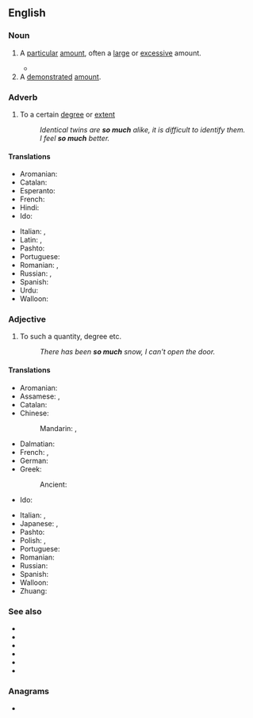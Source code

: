 ==English==

===Noun===
{{en-noun|-}}

# A [[particular]] [[amount]], often a [[large]] or [[excessive]] amount.
#: {{ux|en|How could you eat '''so much'''?}}
#: {{ux|en|There is only '''so much''' you can remember.}}
#* {{quote-book|en|year=1913|author={{w|Joseph C. Lincoln}}|chapter=13
|title=[http://openlibrary.org/works/OL5535161W Mr. Pratt's Patients]
|passage=We tiptoed into the house, up the stairs and along the hall into the room where the Professor had been spending '''so much''' of his time.}}
# A [[demonstrated]] [[amount]].
#: {{ux|en|'''"So much'''", he replied, sprinkling a small pile of the powder on the table.}}

===Adverb===
{{en-adv|-}}

# To a certain [[degree]] or [[extent]]
#: ''Identical twins are '''so much''' alike, it is difficult to identify them.''
#: ''I feel '''so much''' better.''

====Translations====
{{trans-top|to a certain degree or extent}}
* Aromanian: {{t|rup|ahãntu}}
* Catalan: {{t+|ca|tant}}
* Esperanto: {{t|eo|tiamaniere}}
* French: {{t+|fr|tellement}}
* Hindi: {{t+|hi|इतना}}
* Ido: {{t+|io|tante}}
{{trans-mid}}
* Italian: {{t|it|così tanto}}, {{t|it|a tal punto}}
* Latin: {{t+|la|tantum}}, {{t|la|tantopere}}
* Pashto: {{t+|ps|دومره|tr=domra}}
* Portuguese: {{t+|pt|tão}}
* Romanian: {{t|ro|foarte mult}}, {{t+|ro|atât}}
* Russian: {{t+|ru|насто́лько}}, {{t|ru|вот сто́лько}}
* Spanish: {{t+|es|tanto|m}}
* Urdu: {{t+|ur|اتنا|tr=itnā|sc=ur-Arab}}
* Walloon: {{t+|wa|télmint}}
{{trans-bottom}}

===Adjective===
{{en-adj|-}}

# To such a quantity, degree etc.
#: ''There has been '''so much''' snow, I can't open the door.''

====Translations====
{{trans-top|to such a quantity or degree}}
* Aromanian: {{t|rup|ahãntu}}
* Assamese: {{t|as|ইমান}}, {{t|as|অত|tr=oto}}
* Catalan: {{t+|ca|tant}}
* Chinese:
*: Mandarin: {{t|cmn|這麼多|sc=Hani}}, {{t|cmn|这么多|tr=zhème duō|sc=Hani}}
* Dalmatian: {{t|dlm|tuant}}
* French: {{t+|fr|tant}}, {{t+|fr|tellement}}
* German: {{t+|de|soviel}}
* Greek:
*: Ancient: {{t|grc|τόσος}}
* Ido: {{t+|io|tanta}}
{{trans-mid}}
* Italian: {{t+|it|tanto}}, {{t+|it|tot|m}}
* Japanese: {{t|ja|そんなに|tr=sonna ni|sc=Jpan}}, {{t|ja|それほど|tr=sore hodo|sc=Jpan}}
* Pashto: {{t+|ps|دومره|tr=domra}}
* Polish: {{t+|pl|tyle}}, {{t+|pl|aż}}
* Portuguese: {{t+|pt|tanto|m}}
* Romanian: {{t+|ro|atât}}
* Russian: {{t+|ru|сто́лько}}
* Spanish: {{t+|es|tanto|m}}
* Walloon: {{t|wa|tant di}}
* Zhuang: {{t|za|geijlai}}
{{trans-bottom}}

===See also===
* {{l|en|so many}}
* {{l|en|so much as}}
* {{l|en|so much for}}
* {{l|en|so much so}}
* {{l|en|so much the better}}
* {{l|en|only so much}}

===Anagrams===
* {{anagrams|en|a=chmosu|hocums|smouch}}